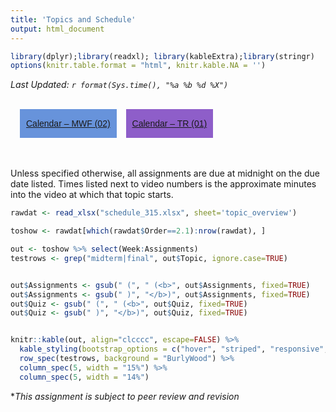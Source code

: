 ```yaml
---
title: 'Topics and Schedule'
output: html_document
---
```

```r
library(dplyr);library(readxl); library(kableExtra);library(stringr)
options(knitr.table.format = "html", knitr.kable.NA = '') 
```
_Last Updated: `r format(Sys.time(), "%a %b %d %X")`_
<br>

<style type="text/css">
.tg  {border-collapse:separate;border-spacing:15px;}
.tg td{font-family:Arial, sans-serif;font-size:14px;padding:15px 10px; 
       border-style:none;overflow:hidden;word-break:normal}

.tg .tg-mwf{font-size:14px;background-color:#6793db;text-align:center;vertical-align:center}
.tg .tg-tr{font-size:14px;background-color:#8e5ec9;text-align:center;vertical-align:center}
</style>

<div class="tg-wrap"><table class="tg">
  <tr>
    <td class="tg-mwf"><a href="cal_mwf.html" style="color:inherit" target="_blank"> Calendar -- MWF (02) </a></td>
    <td class="tg-tr"><a href="cal_tr.html"   style="color:inherit" target="_blank"> Calendar -- TR (01) </a></td>
  </tr>
</table></div>


<br>
Unless specified otherwise, all assignments are due at midnight on the due date listed. 
Times listed next to video numbers is the approximate minutes into the video at which that topic starts. 
<br>
```r
rawdat <- read_xlsx("schedule_315.xlsx", sheet='topic_overview')

toshow <- rawdat[which(rawdat$Order==2.1):nrow(rawdat), ]
```
  
```r
out <- toshow %>% select(Week:Assignments)
testrows <- grep("midterm|final", out$Topic, ignore.case=TRUE)


out$Assignments <- gsub(" (", " (<b>", out$Assignments, fixed=TRUE)
out$Assignments <- gsub(" )", "</b>)", out$Assignments, fixed=TRUE)
out$Quiz <- gsub(" (", " (<b>", out$Quiz, fixed=TRUE)
out$Quiz <- gsub(" )", "</b>)", out$Quiz, fixed=TRUE)


knitr::kable(out, align="clcccc", escape=FALSE) %>% 
  kable_styling(bootstrap_options = c("hover", "striped", "responsive", "bordered")) %>% 
  row_spec(testrows, background = "BurlyWood") %>% 
  column_spec(5, width = "15%") %>% 
  column_spec(5, width = "14%")
```

*_This assignment is subject to peer review and revision_

